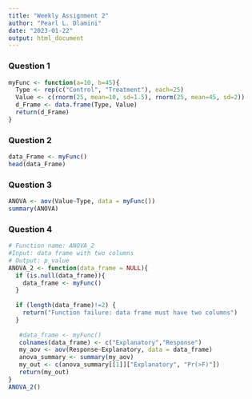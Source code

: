 ```yaml
---
title: "Weekly Assignment 2"
author: "Pearl L. Dlamini"
date: "2023-01-22"
output: html_document
---
```

### Question 1
```r
myFunc <- function(a=10, b=45){
  Type <- rep(c("Control", "Treatment"), each=25)  
  Value <- c(rnorm(25, mean=10, sd=1.5), rnorm(25, mean=45, sd=2))
  d_Frame <- data.frame(Type, Value)
  return(d_Frame)
}
```
### Question 2
```r
data_Frame <- myFunc()
head(data_Frame)
```
### Question 3
```r
ANOVA <- aov(Value~Type, data = myFunc())
summary(ANOVA)

```
### Question 4
```r
# Function name: ANOVA_2
#Input: data frame with two columns
# Output: p_value
ANOVA_2 <- function(data_frame = NULL){
  if (is.null(data_frame)){
    data_frame <- myFunc()
  }
  
  if (length(data_frame)!=2) {
    return("Function failure: data frame must have two columns")
  }
  
   #data_frame <- myFunc()
   colnames(data_frame) <- c("Explanatory","Response")
   my_aov <- aov(Response~Explanatory, data = data_frame)
   anova_summary <- summary(my_aov)
   my_out <- c(anova_summary[[1]]["Explanatory", "Pr(>F)"])
   return(my_out)
}
ANOVA_2()
```


